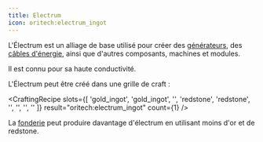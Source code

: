 ```yaml
---
title: Electrum
icon: oritech:electrum_ingot
---
```


L'Électrum est un alliage de base utilisé pour créer des [générateurs](../logistics/generators), des [câbles d'énergie](../logistics/energy), ainsi que d'autres composants, machines et modules.

Il est connu pour sa haute conductivité.

L'Électrum peut être créé dans une grille de craft :

<CraftingRecipe
    slots={[
        'gold_ingot',
        'gold_ingot',
        '',
        'redstone',
        'redstone',
        '',
        '',
        '',
        ''
    ]}
    result="oritech:electrum_ingot"
    count={1}
/>

La [fonderie](../processing/foundry) peut produire davantage d'électrum en utilisant moins d'or et de redstone.
